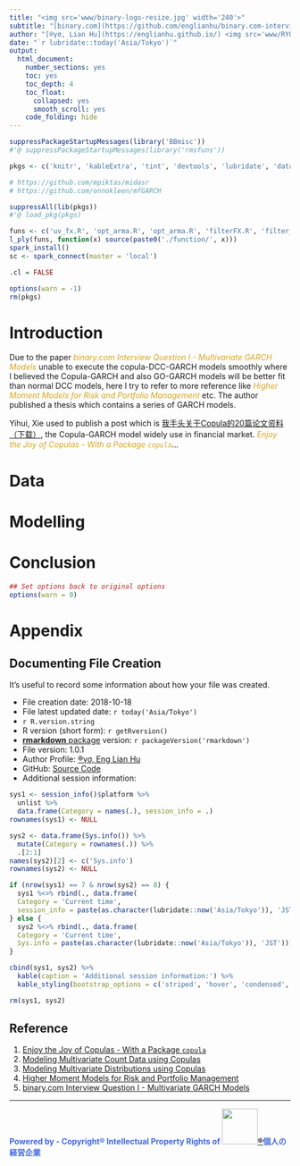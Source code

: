 ```yaml
---
title: "<img src='www/binary-logo-resize.jpg' width='240'>"
subtitle: "[binary.com](https://github.com/englianhu/binary.com-interview-question) Interview Question I - Copula DCC GARCH"
author: "[®γσ, Lian Hu](https://englianhu.github.io/) <img src='www/RYO.jpg' width='24'> <img src='www/RYU.jpg' width='24'> <img src='www/ENG.jpg' width='24'>®"
date: "`r lubridate::today('Asia/Tokyo')`"
output:
  html_document: 
    number_sections: yes
    toc: yes
    toc_depth: 4
    toc_float:
      collapsed: yes
      smooth_scroll: yes
    code_folding: hide
---
```


```r
suppressPackageStartupMessages(library('BBmisc'))
#'@ suppressPackageStartupMessages(library('rmsfuns'))

pkgs <- c('knitr', 'kableExtra', 'tint', 'devtools', 'lubridate', 'data.table', 'feather', 'quantmod', 'tidyquant', 'tidyr', 'timetk', 'plyr', 'stringr', 'magrittr', 'dplyr', 'tidyverse', 'memoise', 'htmltools', 'formattable', 'zoo', 'forecast', 'seasonal', 'seasonalview', 'rugarch', 'rmgarch', 'mfGARCH', 'sparklyr', 'microbenchmark', 'dendextend')

# https://github.com/mpiktas/midasr
# https://github.com/onnokleen/mfGARCH

suppressAll(lib(pkgs))
#'@ load_pkg(pkgs)

funs <- c('uv_fx.R', 'opt_arma.R', 'opt_arma.R', 'filterFX.R', 'filter_spec.R', 'mv_fx.R', 'task_progress.R', 'read_umodels.R', 'convertOHLC.R')
l_ply(funs, function(x) source(paste0('./function/', x)))
spark_install()
sc <- spark_connect(master = 'local')

.cl = FALSE

options(warn = -1)
rm(pkgs)
```

# Introduction

Due to the paper <span style='color:goldenrod'>*binary.com Interview Question I - Multivariate GARCH Models*</span> unable to execute the copula-DCC-GARCH models smoothly where I believed the Copula-GARCH and also GO-GARCH models will be better fit than normal DCC models, here I try to refer to more reference like <span style='color:goldenrod'>*Higher Moment Models for Risk and Portfolio Management*</span> etc. The author published a thesis which contains a series of GARCH models.

Yihui, Xie used to publish a post which is [我手头关于Copula的20篇论文资料（下载）](https://d.cosx.org/d/6181-6181), the Copula-GARCH model widely use in financial market. <span style='color:goldenrod'>*Enjoy the Joy of Copulas - With a Package `copula`*</span>... 

# Data


# Modelling



# Conclusion

```r
## Set options back to original options
options(warn = 0)
```

# Appendix

## Documenting File Creation 

It's useful to record some information about how your file was created.

- File creation date: 2018-10-18
- File latest updated date: `r today('Asia/Tokyo')`
- `r R.version.string`
- R version (short form): `r getRversion()`
- [**rmarkdown** package](https://github.com/rstudio/rmarkdown) version: `r packageVersion('rmarkdown')`
- File version: 1.0.1
- Author Profile: [®γσ, Eng Lian Hu](https://beta.rstudioconnect.com/content/3091/ryo-eng.html)
- GitHub: [Source Code](https://github.com/englianhu/binary.com-interview-question)
- Additional session information:

```r
sys1 <- session_info()$platform %>% 
  unlist %>% 
  data.frame(Category = names(.), session_info = .)
rownames(sys1) <- NULL

sys2 <- data.frame(Sys.info()) %>% 
  mutate(Category = rownames(.)) %>% 
  .[2:1]
names(sys2)[2] <- c('Sys.info')
rownames(sys2) <- NULL

if (nrow(sys1) == 7 & nrow(sys2) == 8) {
  sys1 %<>% rbind(., data.frame(
  Category = 'Current time', 
  session_info = paste(as.character(lubridate::now('Asia/Tokyo')), 'JST')))
} else {
  sys2 %<>% rbind(., data.frame(
  Category = 'Current time', 
  Sys.info = paste(as.character(lubridate::now('Asia/Tokyo')), 'JST')))
}

cbind(sys1, sys2) %>% 
  kable(caption = 'Additional session information:') %>% 
  kable_styling(bootstrap_options = c('striped', 'hover', 'condensed', 'responsive'))

rm(sys1, sys2)
```

## Reference

01. [Enjoy the Joy of Copulas - With a Package `copula`](https://github.com/englianhu/binary.com-interview-question/blob/master/reference/Enjoy%20the%20Joy%20of%20Copulas%20-%20With%20a%20ackage%20copula.pdf)
02. [Modeling Multivariate Count Data using Copulas](https://github.com/englianhu/binary.com-interview-question/blob/master/reference/Modeling%20Multivariate%20Count%20Data%20using%20Copulas.pdf)
03. [Modeling Multivariate Distributions using Copulas](https://github.com/englianhu/binary.com-interview-question/blob/master/reference/Modeling%20Multivariate%20Distributions%20using%20Copulas.pdf)
04. [Higher Moment Models for Risk and Portfolio Management](https://github.com/englianhu/binary.com-interview-question/blob/master/reference/Higher%20Moment%20Models%20for%20Risk%20and%20Portfolio%20Management.pdf)
05. [binary.com Interview Question I - Multivariate GARCH Models](http://rpubs.com/englianhu/binary-Q1Multi-GARCH)

---

<span style='color:RoyalBlue'>**Powered by - Copyright® Intellectual Property Rights of [<img src='www/scb_logo.jpg' width='64'>®](http://www.scibrokes.com)個人の経営企業**</span>

